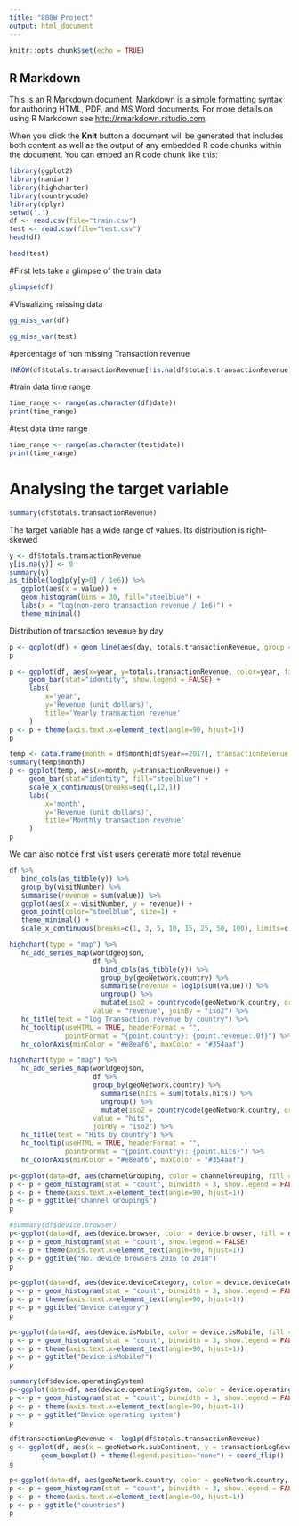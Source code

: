 ---
title: "808W_Project"
output: html_document
---

```{r setup, include=FALSE}
knitr::opts_chunk$set(echo = TRUE)
```

## R Markdown

This is an R Markdown document. Markdown is a simple formatting syntax for authoring HTML, PDF, and MS Word documents. For more details on using R Markdown see <http://rmarkdown.rstudio.com>.

When you click the **Knit** button a document will be generated that includes both content as well as the output of any embedded R code chunks within the document. You can embed an R code chunk like this:

```{r}
library(ggplot2)
library(naniar)
library(highcharter)
library(countrycode)
library(dplyr)
setwd('.')
df <- read.csv(file="train.csv")
test <- read.csv(file="test.csv")
head(df)
```


```{r}
head(test)
```

#First lets take a glimpse of the train data
```{r}
glimpse(df)
```

#Visualizing missing data
```{r}
gg_miss_var(df)
```

```{r}
gg_miss_var(test)
```

#percentage of non missing Transaction revenue
```{r}
(NROW(df$totals.transactionRevenue[!is.na(df$totals.transactionRevenue)])/NROW(is.na(df$totals.transactionRevenue))) *100
```

#train data time range
```{r}
time_range <- range(as.character(df$date))
print(time_range)
```

#test data time range
```{r}
time_range <- range(as.character(test$date))
print(time_range)
```

# Analysing the target variable
```{r}
summary(df$totals.transactionRevenue)
```

The target variable has a wide range of values. Its distribution is right-skewed
```{r}
y <- df$totals.transactionRevenue
y[is.na(y)] <- 0
summary(y)
as_tibble(log1p(y[y>0] / 1e6)) %>% 
   ggplot(aes(x = value)) +
   geom_histogram(bins = 30, fill="steelblue") + 
   labs(x = "log(non-zero transaction revenue / 1e6)") +
   theme_minimal()
```

Distribution of transaction revenue by day
```{r}
p <- ggplot(df) + geom_line(aes(day, totals.transactionRevenue, group = day, color = day)) + scale_x_continuous(breaks=seq(1,31,1)) 
p
```

```{r}
p <- ggplot(df, aes(x=year, y=totals.transactionRevenue, color=year, fill=year)) + 
     geom_bar(stat="identity", show.legend = FALSE) +
     labs(
         x='year',
         y='Revenue (unit dollars)',
         title='Yearly transaction revenue'
     )
p <- p + theme(axis.text.x=element_text(angle=90, hjust=1))
p
```

```{r}
temp <- data.frame(month = df$month[df$year==2017], transactionRevenue = df$totals.transactionRevenue[df$year==2017])
summary(temp$month)
p <- ggplot(temp, aes(x=month, y=transactionRevenue)) + 
     geom_bar(stat="identity", fill="steelblue") +
     scale_x_continuous(breaks=seq(1,12,1))
     labs(
         x='month',
         y='Revenue (unit dollars)',
         title='Monthly transaction revenue'
     )
p
```

We can also notice first visit users generate more total revenue
```{r}
df %>% 
   bind_cols(as_tibble(y)) %>% 
   group_by(visitNumber) %>% 
   summarise(revenue = sum(value)) %>%
   ggplot(aes(x = visitNumber, y = revenue)) +
   geom_point(color="steelblue", size=1) +
   theme_minimal() +
   scale_x_continuous(breaks=c(1, 3, 5, 10, 15, 25, 50, 100), limits=c(0, 105))
```

```{r}
highchart(type = "map") %>%
   hc_add_series_map(worldgeojson,
                     df %>% 
                       bind_cols(as_tibble(y)) %>% 
                       group_by(geoNetwork.country) %>% 
                       summarise(revenue = log1p(sum(value))) %>% 
                       ungroup() %>% 
                       mutate(iso2 = countrycode(geoNetwork.country, origin="country.name", destination="iso2c")),
                     value = "revenue", joinBy = "iso2") %>%
   hc_title(text = "log Transaction revenue by country") %>%
   hc_tooltip(useHTML = TRUE, headerFormat = "",
              pointFormat = "{point.country}: {point.revenue:.0f}") %>% 
   hc_colorAxis(minColor = "#e8eaf6", maxColor = "#354aaf")
```

```{r}
highchart(type = "map") %>%
   hc_add_series_map(worldgeojson, 
                     df %>% 
                     group_by(geoNetwork.country) %>% 
                       summarise(hits = sum(totals.hits)) %>% 
                       ungroup() %>% 
                       mutate(iso2 = countrycode(geoNetwork.country, origin="country.name", destination="iso2c")),
                     value = "hits", 
                     joinBy = "iso2") %>%
   hc_title(text = "Hits by country") %>%
   hc_tooltip(useHTML = TRUE, headerFormat = "",
              pointFormat = "{point.country}: {point.hits}") %>% 
   hc_colorAxis(minColor = "#e8eaf6", maxColor = "#354aaf")
```

```{r}
p<-ggplot(data=df, aes(channelGrouping, color = channelGrouping, fill = channelGrouping))
p <- p + geom_histogram(stat = "count", binwidth = 3, show.legend = FALSE)
p <- p + theme(axis.text.x=element_text(angle=90, hjust=1))
p <- p + ggtitle("Channel Groupings")
p
```

```{r}
#summary(df$device.browser)
p<-ggplot(data=df, aes(device.browser, color = device.browser, fill = device.browser))
p <- p + geom_histogram(stat = "count", show.legend = FALSE)
p <- p + theme(axis.text.x=element_text(angle=90, hjust=1))
p <- p + ggtitle("No. device browsers 2016 to 2018")
p
```

```{r}
p<-ggplot(data=df, aes(device.deviceCategory, color = device.deviceCategory, fill = device.deviceCategory))
p <- p + geom_histogram(stat = "count", binwidth = 3, show.legend = FALSE)
p <- p + theme(axis.text.x=element_text(angle=90, hjust=1))
p <- p + ggtitle("Device category")
p
```

```{r}
p<-ggplot(data=df, aes(device.isMobile, color = device.isMobile, fill = device.isMobile))
p <- p + geom_histogram(stat = "count", binwidth = 3, show.legend = FALSE)
p <- p + theme(axis.text.x=element_text(angle=90, hjust=1))
p <- p + ggtitle("Device isMobile?")
p
```

```{r}
summary(df$device.operatingSystem)
p<-ggplot(data=df, aes(device.operatingSystem, color = device.operatingSystem, fill = device.operatingSystem))
p <- p + geom_histogram(stat = "count", binwidth = 3, show.legend = FALSE)
p <- p + theme(axis.text.x=element_text(angle=90, hjust=1))
p <- p + ggtitle("Device operating system")
p
```

```{r}
df$transactionLogRevenue <- log1p(df$totals.transactionRevenue)
g <- ggplot(df, aes(x = geoNetwork.subContinent, y = transactionLogRevenue)) +
        geom_boxplot() + theme(legend.position="none") + coord_flip()
g
```

```{r}
p<-ggplot(data=df, aes(geoNetwork.country, color = geoNetwork.country, fill = geoNetwork.country))
p <- p + geom_histogram(stat = "count", binwidth = 3, show.legend = FALSE)
p <- p + theme(axis.text.x=element_text(angle=90, hjust=1))
p <- p + ggtitle("countries")
p
```



